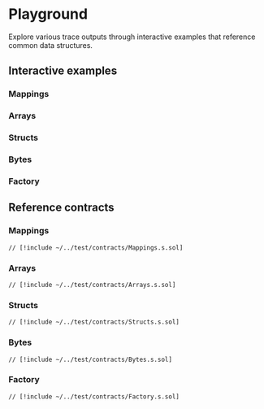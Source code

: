
# Playground

Explore various trace outputs through interactive examples that reference common data structures.

## Interactive examples

### Mappings

<Playground contract="Mappings" />

### Arrays

<Playground contract="Arrays" />

### Structs

<Playground contract="Structs" />

### Bytes

<Playground contract="Bytes" />

### Factory

<Playground contract="Factory" />

## Reference contracts

### Mappings

```solidity
// [!include ~/../test/contracts/Mappings.s.sol]
```

### Arrays

```solidity
// [!include ~/../test/contracts/Arrays.s.sol]
```

### Structs

```solidity
// [!include ~/../test/contracts/Structs.s.sol]
```

### Bytes

```solidity
// [!include ~/../test/contracts/Bytes.s.sol]
```

### Factory

```solidity
// [!include ~/../test/contracts/Factory.s.sol]
```
